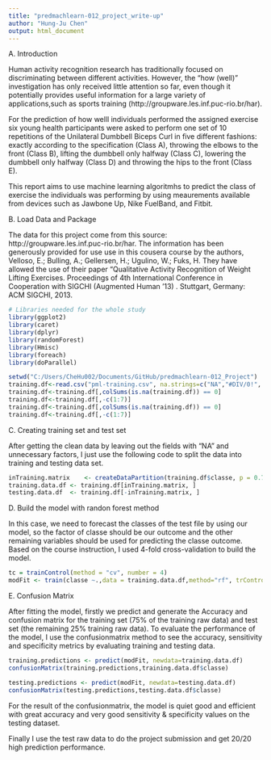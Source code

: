 ```yaml
---
title: "predmachlearn-012_project_write-up"
author: "Hung-Ju Chen"
output: html_document
---
```

A. Introduction

Human activity recognition research has traditionally focused on discriminating between different activities. However, the "how (well)" investigation has only received little attention so far, even though it potentially provides useful information for a large variety of applications,such as sports training (http://groupware.les.inf.puc-rio.br/har).

For the prediction of how welll individuals performed the assigned exercise six young health participants were asked to perform one set of 10 repetitions of the Unilateral Dumbbell Biceps Curl in five different fashions: exactly according to the specification (Class A), throwing the elbows to the front (Class B), lifting the dumbbell only halfway (Class C), lowering the dumbbell only halfway (Class D) and throwing the hips to the front (Class E).

This report aims to use machine learning algoritmhs to predict the class of exercise the individuals was performing by using meaurements available from devices such as Jawbone Up, Nike FuelBand, and Fitbit.

B. Load Data and Package

The data for this project come from this source: http://groupware.les.inf.puc-rio.br/har. The information has been generously provided for use use in this cousera course by the authors, Velloso, E.; Bulling, A.; Gellersen, H.; Ugulino, W.; Fuks, H. They have allowed the use of their paper "Qualitative Activity Recognition of Weight Lifting Exercises. Proceedings of 4th International Conference in Cooperation with SIGCHI (Augmented Human '13) . Stuttgart, Germany: ACM SIGCHI, 2013.

```r
# Libraries needed for the whole study
library(ggplot2)
library(caret)
library(dplyr)
library(randomForest)
library(Hmisc)
library(foreach)
library(doParallel)

setwd("C:/Users/CheHu002/Documents/GitHub/predmachlearn-012_Project")
training.df<-read.csv("pml-training.csv", na.strings=c("NA","#DIV/0!", ""))
training.df<-training.df[,colSums(is.na(training.df)) == 0]
training.df<-training.df[,-c(1:7)]
training.df<-training.df[,colSums(is.na(training.df)) == 0]
training.df<-training.df[,-c(1:7)]
```

C. Creating training set and test set

After getting the clean data by leaving out the fields with "NA" and unnecessary factors, I just use the following code to split the data into training and testing data set. 

```r
inTraining.matrix    <- createDataPartition(training.df$classe, p = 0.75, list = FALSE)
training.data.df <- training.df[inTraining.matrix, ]
testing.data.df  <- training.df[-inTraining.matrix, ]
```

D. Build the model with randon forest method

In this case, we need to forecast the classes of the test file by using our model, so the factor of classe should be our outcome and the other remaining variables should be used for predicting the classe outcome. Based on the course instruction, I used 4-fold cross-validation to build the model. 

```r
tc = trainControl(method = "cv", number = 4)
modFit <- train(classe ~.,data = training.data.df,method="rf", trControl = tc)
```

E. Confusion Matrix

After fitting the model, firstly we predict and generate the Accuracy and confusion matrix for the training set (75% of the training raw data) and test set (the remaining 25% training raw data). To evaluate the performance of the model, I use the confusionmatrix method to see the accuracy, sensitivity and specificity metrics by evaluating training and testing data.


```r
training.predictions <- predict(modFit, newdata=training.data.df)
confusionMatrix(training.predictions,training.data.df$classe)
```


```r
testing.predictions <- predict(modFit, newdata=testing.data.df)
confusionMatrix(testing.predictions,testing.data.df$classe)
```

For the result of the confusionmatrix, the model is quiet good and efficient with great accuracy and very good sensitivity & specificity values on the testing dataset. 

Finally I use the test raw data to do the project submission and get 20/20 high prediction performance. 



